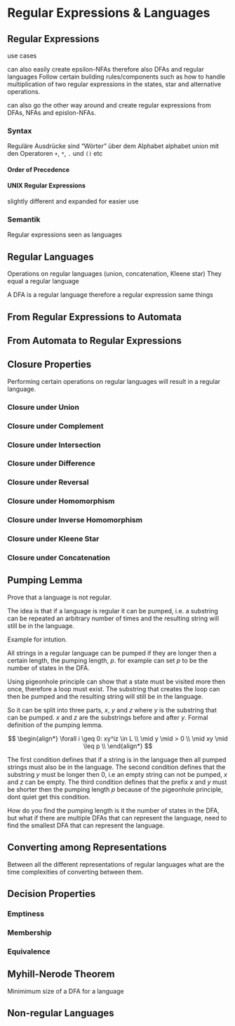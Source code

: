 # Regular Expressions & Languages

## Regular Expressions

use cases

can also easily create epsilon-NFAs therefore also DFAs and regular languages
Follow certain building rules/components such as how to handle multiplication of two regular expressions in the states, star and alternative operations.

can also go the other way around and create regular expressions from DFAs, NFAs and epislon-NFAs.

### Syntax

Reguläre Ausdrücke sind “Wörter” über dem Alphabet alphabet union mit den Operatoren `+`, `*`, `.` und `()` etc

#### Order of Precedence

#### UNIX Regular Expressions

slightly different and expanded for easier use

### Semantik

Regular expressions seen as languages

## Regular Languages

Operations on regular languages (union, concatenation, Kleene star) 
They equal a regular language

A DFA is a regular language therefore a regular expression same things

## From Regular Expressions to Automata

## From Automata to Regular Expressions

## Closure Properties

Performing certain operations on regular languages will result in a regular language.

### Closure under Union 

### Closure under Complement

### Closure under Intersection

### Closure under Difference

### Closure under Reversal

### Closure under Homomorphism

### Closure under Inverse Homomorphism

### Closure under Kleene Star

### Closure under Concatenation

## Pumping Lemma

Prove that a language is not regular.

The idea is that if a language is regular it can be pumped, i.e. a substring can be repeated an arbitrary number of times and the resulting string will still be in the language.

Example for intution.

All strings in a regular language can be pumped if they are longer then a certain length, the pumping length, $p$. for example can set $p$ to be the number of states in the DFA.

Using pigeonhole principle can show that a state must be visited more then once, therefore a loop must exist. The substring that creates the loop can then be pumped and the resulting string will still be in the language.

So it can be split into three parts, $x$, $y$ and $z$ where $y$ is the substring that can be pumped. $x$ and $z$ are the substrings before and after $y$. Formal definition of the pumping lemma.

$$
\begin{align*}
\forall i \geq 0: xy^iz \in L \\
\mid y \mid > 0 \\
\mid xy \mid \leq p \\
\end{align*}
$$

The first condition defines that if a string is in the language then all pumped strings must also be in the language. The second condition defines that the substring $y$ must be longer then 0, i.e an empty string can not be pumped, $x$ and $z$ can be empty. 
The third condition defines that the prefix $x$ and $y$ must be shorter then the pumping length $p$ because of the pigeonhole principle, dont quiet get this condition.

How do you find the pumping length is it the number of states in the DFA, but what if there are multiple DFAs that can represent the language, need to find the smallest DFA that can represent the language.

## Converting among Representations

Between all the different representations of regular languages what are the time complexities of converting between them.

## Decision Properties

### Emptiness

### Membership

### Equivalence

## Myhill-Nerode Theorem

Minimimum size of a DFA for a language

## Non-regular Languages